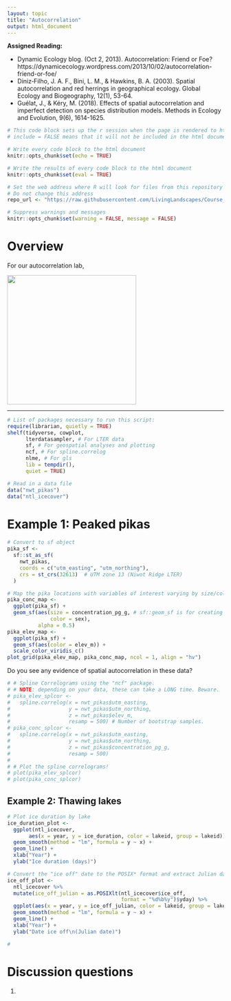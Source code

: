 ```yaml
---
layout: topic
title: "Autocorrelation"
output: html_document
---
```


**Assigned Reading:**

- Dynamic Ecology blog. (Oct 2, 2013). Autocorrelation: Friend or Foe? https://dynamicecology.wordpress.com/2013/10/02/autocorrelation-friend-or-foe/
- Diniz‐Filho, J. A. F., Bini, L. M., & Hawkins, B. A. (2003). Spatial autocorrelation and red herrings in geographical ecology. Global Ecology and Biogeography, 12(1), 53-64.
- Guélat, J., & Kéry, M. (2018). Effects of spatial autocorrelation and imperfect detection on species distribution models. Methods in Ecology and Evolution, 9(6), 1614-1625.

```r
# This code block sets up the r session when the page is rendered to html
# include = FALSE means that it will not be included in the html document

# Write every code block to the html document 
knitr::opts_chunk$set(echo = TRUE)

# Write the results of every code block to the html document 
knitr::opts_chunk$set(eval = TRUE)

# Set the web address where R will look for files from this repository
# Do not change this address
repo_url <- "https://raw.githubusercontent.com/LivingLandscapes/Course_EcologicalModeling/master/"

# Suppress warnings and messages
knitr::opts_chunk$set(warning = FALSE, message = FALSE) 

```

# Overview

For our autocorrelation lab, 

<p>
![](https://github.com/LivingLandscapes/Course_EcologicalModeling/raw/master/images/ltersampler_logo.png){width=300px}
<p>

---


```r

# List of packages necessary to run this script:
require(librarian, quietly = TRUE)
shelf(tidyverse, cowplot,
      lterdatasampler, # For LTER data
      sf, # For geospatial analyses and plotting
      ncf, # For spline.correlog
      nlme, # For gls
      lib = tempdir(),
      quiet = TRUE)

# Read in a data file
data("nwt_pikas")
data("ntl_icecover")

```

# Example 1: Peaked pikas




```r

# Convert to sf object
pika_sf <-
  sf::st_as_sf(
    nwt_pikas,
    coords = c("utm_easting", "utm_northing"),
    crs = st_crs(32613)  # UTM zone 13 (Niwot Ridge LTER)
  )

# Map the pika locations with variables of interest varying by size/color
pika_conc_map <- 
  ggplot(pika_sf) + 
  geom_sf(aes(size = concentration_pg_g, # sf::geom_sf is for creating spatial ggplot
              color = sex),
          alpha = 0.5)
pika_elev_map <-
  ggplot(pika_sf) +
  geom_sf(aes(color = elev_m)) +
  scale_color_viridis_c()
plot_grid(pika_elev_map, pika_conc_map, ncol = 1, align = "hv")

```

Do you see any evidence of spatial autocorrelation in these data?

```r

# # Spline Correlograms using the "ncf" package.
# # NOTE: depending on your data, these can take a LONG time. Beware.
# pika_elev_splcor <-
#   spline.correlog(x = nwt_pikas$utm_easting,
#                   y = nwt_pikas$utm_northing,
#                   z = nwt_pikas$elev_m,
#                   resamp = 500) # Number of bootstrap samples.
# pika_conc_splcor <-
#   spline.correlog(x = nwt_pikas$utm_easting,
#                   y = nwt_pikas$utm_northing,
#                   z = nwt_pikas$concentration_pg_g,
#                   resamp = 500)
# 
# # Plot the spline correlograms!
# plot(pika_elev_splcor)
# plot(pika_conc_splcor)

```

## Example 2: Thawing lakes

```r

# Plot ice duration by lake
ice_duration_plot <- 
  ggplot(ntl_icecover,
       aes(x = year, y = ice_duration, color = lakeid, group = lakeid)) +
  geom_smooth(method = "lm", formula = y ~ x) + 
  geom_line() + 
  xlab("Year") + 
  ylab("Ice duration (days)")

# Convert the "ice off" date to the POSIX* format and extract Julian day
ice_off_plot <- 
  ntl_icecover %>%
  mutate(ice_off_julian = as.POSIXlt(ntl_icecover$ice_off,
                                     format = "%d%b%y")$yday) %>%
  ggplot(aes(x = year, y = ice_off_julian, color = lakeid, group = lakeid)) +
  geom_smooth(method = "lm", formula = y ~ x) + 
  geom_line() + 
  xlab("Year") + 
  ylab("Date ice off\n(Julian date)")

# 

```

# Discussion questions

1. 